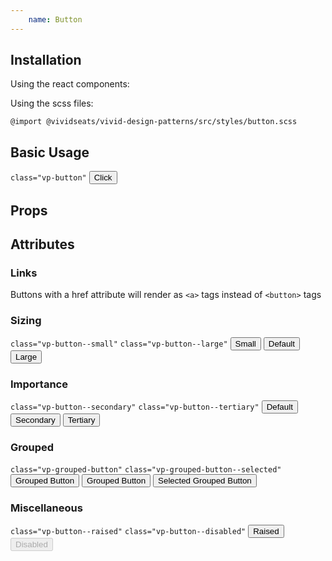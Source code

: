 ```yaml
---
    name: Button
---
```



## Installation
Using the react components:


Using the scss files:

    @import @vividseats/vivid-design-patterns/src/styles/button.scss

## Basic Usage
`class="vp-button"`
<Playground>
<Button>Click</Button>
</Playground>

## Props
<PropsTable of={Button}/>

## Attributes
### Links

Buttons with a href attribute will render as `<a>` tags instead of `<button>` tags

### Sizing
`class="vp-button--small"`
`class="vp-button--large"`
<Playground>
    <Button size='small'>Small</Button>
    <Button>Default</Button>
    <Button size='large'>Large</Button>
</Playground>

### Importance
`class="vp-button--secondary"`
`class="vp-button--tertiary"`
<Playground>
    <Button>Default</Button>
    <Button importance='secondary'>Secondary</Button>
    <Button importance='tertiary'>Tertiary</Button>
</Playground>

### Grouped
`class="vp-grouped-button"`
`class="vp-grouped-button--selected"`
<Playground>
    <Button grouped>Grouped Button</Button>
    <Button grouped>Grouped Button</Button>
    <Button grouped selected>Selected Grouped Button</Button>
</Playground>

### Miscellaneous
`class="vp-button--raised"`
`class="vp-button--disabled"`
<Playground>
    <Button raised>Raised</Button>
    <Button disabled>Disabled</Button>
</Playground>